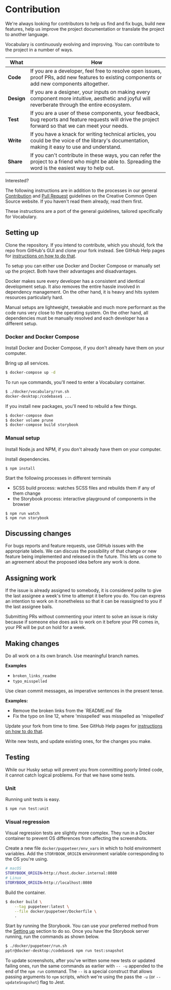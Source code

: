 
<Meta title="Vocabulary/Contribution" />

# Contribution

We're always looking for contributors to help us find and fix bugs, build new
features, help us improve the project documentation or translate the project to
another language.

Vocabulary is continuously evolving and improving. You can contribute to the
project in a number of ways.

| What       | How                                                                                                                                                   |
| ---------- | ----------------------------------------------------------------------------------------------------------------------------------------------------- |
| **Code**   | If you are a developer, feel free to resolve open issues, proof PRs, add new features to existing components or add new components altogether.        |
| **Design** | If you are a designer, your inputs on making every component more intuitive, aesthetic and joyful will reverberate through the entire ecosystem.      |
| **Test**   | If you are a user of these components, your feedback, bug reports and feature requests will drive the project forward so that we can meet your needs. |
| **Write**  | If you have a knack for writing technical articles, you could be the voice of the library's documentation, making it easy to use and understand.      |
| **Share**  | If you can't contribute in these ways, you can refer the project to a friend who might be able to. Spreading the word is the easiest way to help out. |

Interested?

The following instructions are in addition to the processes in our general [Contribution][contribution] and
[Pull Request][pull_request] guidelines on the Creative Common Open Source website. If you haven't read them already,
read them first.

[contribution]: https://creativecommons.github.io/contributing-code/
[pull_request]: https://opensource.creativecommons.org/contributing-code/pr-guidelines/

These instructions are a port of the general guidelines, tailored specifically for Vocabulary.

## Setting up

Clone the repository. If you intend to contribute, which you should, fork the repo from GitHub's GUI and clone your fork
instead. See GitHub Help pages for [instructions on how to do that](https://help.github.com/en/github/getting-started-with-github/fork-a-repo).

To setup you can either use Docker and Docker Compose or manually set up the project. Both have their advantages and
disadvantages.

Docker makes sure every developer has a consistent and identical development setup. It also removes the entire hassle
involved in dependency management. On the other hand, it is heavy and hits system resources particularly hard.

Manual setups are lightweight, tweakable and much more performant as the code runs very close to the operating
system. On the other hand, all dependencies must be manually resolved and each developer has a different setup.

### Docker and Docker Compose

Install Docker and Docker Compose, if you don't already have them on your computer.

Bring up all services.

```bash
$ docker-compose up -d
```

To run `npm` commands, you'll need to enter a Vocabulary container.

```bash
$ ./docker/vocabulary/run.sh
docker-desktop:/codebase$ ...
```

If you install new packages, you'll need to rebuild a few things.

```bash
$ docker-compose down
$ docker volume prune
$ docker-compose build storybook
```

### Manual setup

Install Node.js and NPM, if you don't already have them on your computer.

Install dependencies.

```
$ npm install
```

Start the following processes in different terminals

- SCSS build process: watches SCSS files and rebuilds them if any of them change
- the Storybook process: interactive playground of components in the browser

```
$ npm run watch
$ npm run storybook
```

## Discussing changes

For bugs reports and feature requests, use GitHub issues with the appropriate
labels. We can discuss the possibility of that change or new feature being
implemented and released in the future. This lets us come to an agreement about
the proposed idea before any work is done.

## Assigning work

If the issue is already assigned to somebody, it is considered polite to give the last assignee a week's time to attempt
it before you do. You can express an intention to work on it nonetheless so that it can be reassigned to you if the last
assignee bails.

Submitting PRs without commenting your intent to solve an issue is risky because if someone else does ask to work on it
before your PR comes in, your PR will be put on hold for a week.

## Making changes

Do all work on a its own branch. Use meaningful branch names.

**Examples**

- `broken_links_readme`
- `typo_misspelled`

Use clean commit messages, as imperative sentences in the present tense.

**Examples:**

- Remove the broken links from the \`README.md\` file
- Fix the typo on line 12, where 'misspelled' was misspelled as 'mispelled'

Update your fork from time to time. See GitHub Help pages for [instructions on how to do that](https://help.github.com/en/github/collaborating-with-issues-and-pull-requests/syncing-a-fork).

Write new tests, and update existing ones, for the changes you make.

## Testing

While our Husky setup will prevent you from committing poorly linted code, it cannot catch logical problems. For
that we have some tests.

### Unit

Running unit tests is easy.

```bash
$ npm run test:unit
```

### Visual regression

Visual regression tests are slightly more complex. They run in a Docker container to prevent OS differences from
affecting the screenshots.

Create a new file `docker/puppeteer/env_vars` in which to hold environment variables. Add the `STORYBOOK_ORIGIN`
environment variable corresponding to the OS you're using.

```bash
# macOS
STORYBOOK_ORIGIN=http://host.docker.internal:8080
# Linux
STORYBOOK_ORIGIN=http://localhost:8080
```

Build the container.

```bash
$ docker build \
    --tag puppeteer:latest \
    --file docker/puppeteer/Dockerfile \
    .
```

Start by running the Storybook. You can use your preferred method from the [Setting up](#setting-up) section to do so.
Once you have the Storybook server running, run the commands as shown below.

```bash
$ ./docker/puppeteer/run.sh
pptr@docker-desktop:/codebase$ npm run test:snapshot
```

To update screenshots, after you've written some new tests or updated failing ones, run the same commands as earlier
with `-- -u` appended to the end of the `npm run` command. The `--` is a special construct that allows passing arguments
to `npm` scripts, which we're using the pass the `-u` (or `--updateSnapshot`) flag to Jest.
